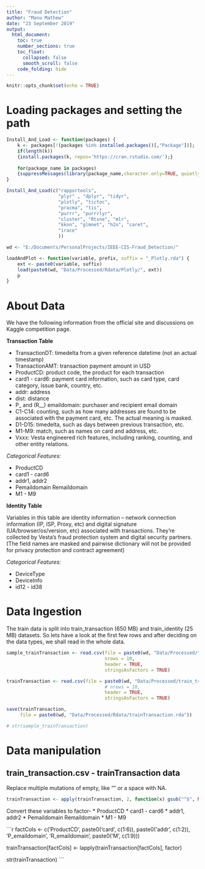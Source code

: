 ```yaml
---
title: "Fraud Detection"
author: "Manu Mathew"
date: "23 September 2019"
output:
  html_document:
    toc: true
    number_sections: true
    toc_float:
      collapsed: false
      smooth_scroll: false
    code_folding: hide
---
```




```r
knitr::opts_chunk$set(echo = TRUE)
```

# Loading packages and setting the path

```r
Install_And_Load <- function(packages) {
    k <- packages[!(packages %in% installed.packages()[,"Package"])];
    if(length(k))
    {install.packages(k, repos='https://cran.rstudio.com/');}
    
    for(package_name in packages)
    {suppressMessages(library(package_name,character.only=TRUE, quietly = TRUE));}
}

Install_And_Load(c("rapportools", 
                   "plyr" , "dplyr", "tidyr",
                   "plotly", "tictoc", 
                   "pracma", "tis",
                   "purrr", "purrrlyr",
                   "cluster", "Rtsne", "mlr",
                   "kknn", "glmnet", "h2o", "caret",
                   "irace"
                   ))

wd <- "E:/Documents/PersonalProjects/IEEE-CIS-Fraud_Detection/"

loadAndPlot <- function(variable, prefix, suffix = "_Plotly.rda") {
    ext <- paste0(variable, suffix)
    load(paste0(wd, "Data/Processed/Rdata/Plotly/", ext))
    p
}

```
# About Data

We have the following information from the official site and discussions on Kaggle competition page.


__Transaction Table__ 

* TransactionDT: timedelta from a given reference datetime (not an actual timestamp)
* TransactionAMT: transaction payment amount in USD
* ProductCD: product code, the product for each transaction
* card1 - card6: payment card information, such as card type, card category, issue bank, country, etc.
* addr: address
* dist: distance
* P_ and (R__) emaildomain: purchaser and recipient email domain
* C1-C14: counting, such as how many addresses are found to be associated with the payment card, etc. The actual meaning is masked.
* D1-D15: timedelta, such as days between previous transaction, etc.
* M1-M9: match, such as names on card and address, etc.
* Vxxx: Vesta engineered rich features, including ranking, counting, and other entity relations.

_Categorical Features:_

* ProductCD
* card1 - card6
* addr1, addr2
* Pemaildomain Remaildomain
* M1 - M9

__Identity Table__

Variables in this table are identity information – network connection information (IP, ISP, Proxy, etc) and digital signature (UA/browser/os/version, etc) associated with transactions.
They're collected by Vesta’s fraud protection system and digital security partners.
(The field names are masked and pairwise dictionary will not be provided for privacy protection and contract agreement)

_Categorical Features:_

* DeviceType
* DeviceInfo
* id12 - id38

# Data Ingestion

The train data is split into train_transaction (650 MB) and train_identity (25 MB) datasets. So lets have a look at the first few rows and after deciding on the data types, we shall read in the whole data. 


```r
sample_trainTransaction <- read.csv(file = paste0(wd, "Data/Processed/train_transaction.csv"),
                                    nrows = 10, 
                                    header = TRUE, 
                                    stringsAsFactors = TRUE)

trainTransaction <- read.csv(file = paste0(wd, "Data/Processed/train_transaction.csv"),
                                    # nrows = 10, 
                                    header = TRUE, 
                                    stringsAsFactors = TRUE)

save(trainTransaction,
     file = paste0(wd, "Data/Processed/Rdata/trainTransaction.rda"))

# str(sample_trainTransaction)
```

# Data manipulation

## train_transaction.csv - trainTransaction data

Replace multiple mutations of empty, like "" or a space with NA.

```r
trainTransaction <- apply(trainTransaction, 2, function(x) gsub("^$", NA, trimws(x)))
```


Convert these variables to factor-
* ProductCD
* card1 - card6
* addr1, addr2
* Pemaildomain Remaildomain
* M1 - M9

```r
factCols <- c('ProductCD', 
              paste0('card', c(1:6)),
              paste0('addr', c(1:2)),
              'P_emaildomain', 'R_emaildomain',
              paste0('M', c(1:9)))

trainTransaction[factCols] <- lapply(trainTransaction[factCols], factor) 

str(trainTransaction)
    ```

